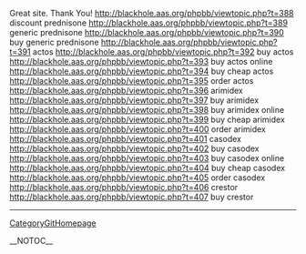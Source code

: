 Great site. Thank You! http://blackhole.aas.org/phpbb/viewtopic.php?t=388 discount prednisone
http://blackhole.aas.org/phpbb/viewtopic.php?t=389 generic prednisone
http://blackhole.aas.org/phpbb/viewtopic.php?t=390 buy generic prednisone
http://blackhole.aas.org/phpbb/viewtopic.php?t=391 actos
http://blackhole.aas.org/phpbb/viewtopic.php?t=392 buy actos
http://blackhole.aas.org/phpbb/viewtopic.php?t=393 buy actos online
http://blackhole.aas.org/phpbb/viewtopic.php?t=394 buy cheap actos
http://blackhole.aas.org/phpbb/viewtopic.php?t=395 order actos
http://blackhole.aas.org/phpbb/viewtopic.php?t=396 arimidex
http://blackhole.aas.org/phpbb/viewtopic.php?t=397 buy arimidex
http://blackhole.aas.org/phpbb/viewtopic.php?t=398 buy arimidex online
http://blackhole.aas.org/phpbb/viewtopic.php?t=399 buy cheap arimidex
http://blackhole.aas.org/phpbb/viewtopic.php?t=400 order arimidex
http://blackhole.aas.org/phpbb/viewtopic.php?t=401 casodex
http://blackhole.aas.org/phpbb/viewtopic.php?t=402 buy casodex
http://blackhole.aas.org/phpbb/viewtopic.php?t=403 buy casodex online
http://blackhole.aas.org/phpbb/viewtopic.php?t=404 buy cheap casodex
http://blackhole.aas.org/phpbb/viewtopic.php?t=405 order casodex
http://blackhole.aas.org/phpbb/viewtopic.php?t=406 crestor
http://blackhole.aas.org/phpbb/viewtopic.php?t=407 buy crestor
----
[[CategoryGitHomepage]]

__NOTOC__